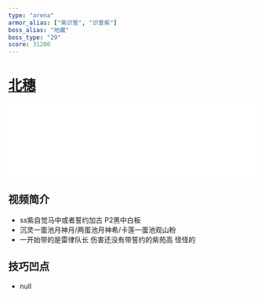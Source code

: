 ```yaml
---
type: "arena"
armor_alias: ["紫识誓", "识誓紫"]
boss_alias: "地藏"
boss_type: "29"
score: 31200
---
```


# [北穗](https://www.bilibili.com/video/BV1GK4y1P7uA)

<iframe
  src="//player.bilibili.com/player.html?aid=887633606&bvid=BV1GK4y1P7uA&cid=326726981&page=1"
  scrolling="no"
  border="0"
  frameborder="no"
  framespacing="0"
  allowfullscreen
  width="100%"
></iframe>

## 视频简介

- ss紫自觉马中或者誓约加古 P2黑中白板
- 沉灵一蛋池月神月/两蛋池月神希/卡莲一蛋池观山粉
- 一开始带的是雷律队长 伤害还没有带誓约的紫苑高 怪怪的

## 技巧凹点

- null
